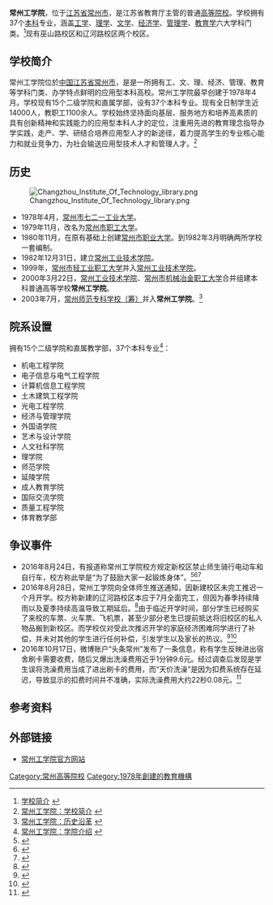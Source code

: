 {{高校
| name = <big>常州工学院</big>
| EnglishName = Changzhou Institute of Technology
| image = 
| logo = 
| motto = 教会 学成
| rector = 李文虎
| type = 公立
| established = 1978年4月
| location = {{CHN}}[[江苏省|江苏省]][[常州市|常州市]]
| Faculty = 1100余名
| students = 14000余名
| staff = 
| campus = 新北区辽河路666号(辽河路校区)<br/>新北区巫山路1号(巫山路校区)
| address = 辽河路666号
| telephone = 0086-519-85210976
| area = 1000亩
| sports = 
| website = http://www.czu.cn/
}}
'''常州工学院'''，位于[[江苏省|江苏省]][[常州市|常州市]]，是江苏省教育厅主管的普通[[高等院校|高等院校]]。学校拥有37个[[本科|本科]]专业，涵盖[[工学|工学]]、[[理学|理学]]、[[文学|文学]]、[[经济学|经济学]]、[[管理学|管理学]]、[[教育学|教育学]]六大学科门类。<ref>[http://www.czu.cn/html/xxgl/xxjj.html 学校简介] {{webarchive|url=https://web.archive.org/web/20120104152016/http://www.czu.cn/html/xxgl/xxjj.html |date=2012-01-04 }}</ref>现有巫山路校区和辽河路校区两个校区。

== 学校简介 ==

常州工学院位於[[中国|中国]][[江苏省|江苏省]][[常州市|常州市]]，是是一所拥有工、文、理、经济、管理、教育等学科门类、办学特点鲜明的应用型本科高校。常州工学院最早创建于1978年4月。学校现有15个二级学院和直属学部，设有37个本科专业。现有全日制学生近14000人，教职工1100余人。学校始终坚持面向基层、服务地方和培养高素质的具有创新精神和实践能力的应用型本科人才的定位，注重用先进的教育理念指导办学实践，走产、学、研结合培养应用型人才的新途径，着力提高学生的专业核心能力和就业竞争力，为社会输送应用型技术人才和管理人才。<ref>[http://www.czu.cn/html/xxgl/xxjj.html 常州工学院：学校简介] {{webarchive|url=https://web.archive.org/web/20120104152016/http://www.czu.cn/html/xxgl/xxjj.html |date=2012-01-04 }}</ref>

== 历史 ==
[[File:Changzhou_Institute_Of_Technology_library.png|thumb]]
*1978年4月，[[常州市七二一工业大学|常州市七二一工业大学]]。
*1979年11月，改名为[[常州市职工大学|常州市职工大学]]。
*1980年11月，在原有基础上创建[[常州市职业大学|常州市职业大学]]。到1982年3月明确两所学校一套编制。
*1982年12月31日，建立[[常州工业技术学院|常州工业技术学院]]。
*1999年，[[常州市轻工业职工大学|常州市轻工业职工大学]]并入[[常州工业技术学院|常州工业技术学院]]。
*2000年3月22日，[[常州工业技术学院|常州工业技术学院]]、[[常州市机械冶金职工大学|常州市机械冶金职工大学]]合并组建本科普通高等学校'''常州工学院'''。
*2003年7月，[[常州师范专科学校（筹）|常州师范专科学校（筹）]]并入'''常州工学院'''。<ref>[http://www.czu.cn/html/xxgl/lsyg.html 常州工学院：历史沿革] {{webarchive|url=https://web.archive.org/web/20120104134703/http://www.czu.cn/html/xxgl/lsyg.html |date=2012-01-04 }}</ref>
== 院系设置 ==
拥有15个二级学院和直属教学部，37个本科专业<ref>[http://www.czu.cn/html/jgsz/jxjg.html 常州工学院：学院介绍] {{webarchive|url=https://web.archive.org/web/20120104144642/http://www.czu.cn/html/jgsz/jxjg.html |date=2012-01-04 }}</ref>：
* 机电工程学院
* 电子信息与电气工程学院
* 计算机信息工程学院
* 土木建筑工程学院
* 光电工程学院
* 经济与管理学院
* 外国语学院
* 艺术与设计学院
* 人文社科学院
* 理学院
* 师范学院
* 延陵学院
* 成人教育学院
* 国际交流学院
* 质量工程学院
* 体育教学部
== 争议事件 ==
* 2016年8月24日，有报道称常州工学院校方规定新校区禁止师生骑行电动车和自行车，校方称此举是“为了鼓励大家一起锻炼身体”。<ref>{{Cite web|url=http://js.people.com.cn/n2/2016/0824/c360298-28888457.html|title=常州工学院一刀切禁师生骑车 懒政管理不可取--人民网江苏视窗--人民网|accessdate=2018-05-11|author=人民网|date=|last=|work=js.people.com.cn|publisher=|archive-date=2018-05-11|archive-url=https://web.archive.org/web/20180511214914/http://js.people.com.cn/n2/2016/0824/c360298-28888457.html}}</ref><ref>{{Cite web|url=http://news.163.com/16/0824/07/BV7HM51400014AED.html|title=常州工学院禁止师生骑车引争议_网易新闻|accessdate=2018-05-11|last=网易|work=news.163.com|archive-url=https://web.archive.org/web/20180511214804/http://news.163.com/16/0824/07/BV7HM51400014AED.html|archive-date=2018-05-11|dead-url=yes}}</ref><ref>{{Cite web|url=http://news.ifeng.com/a/20160824/49832574_0.shtml|title=常州工学院一刀切禁师生骑车 懒政管理不可取|accessdate=2018-05-11|work=news.ifeng.com|archive-date=2019-08-03|archive-url=https://web.archive.org/web/20190803154855/http://news.ifeng.com/a/20160824/49832574_0.shtml}}</ref>
* 2016年8月28日，常州工学院向全体师生推送通知，因新建校区未完工推迟一个月开学。校方称新建的辽河路校区本应于7月全面完工，但因为春季持续降雨以及夏季持续高温导致工期延后。<ref>{{cite news|author1=中国江苏网|title=常工院最近有点火!学校又宣布推迟开学,为何?|url=http://js.xhby.net/system/2016/08/30/029516811.shtml|accessdate=2018-05-11|archive-date=2018-05-11|archive-url=https://web.archive.org/web/20180511150340/http://js.xhby.net/system/2016/08/30/029516811.shtml}}</ref>由于临近开学时间，部分学生已经购买了来校的车票、火车票、飞机票，甚至少部分老生已提前抵达将旧校区的私人物品搬到新校区。而学校仅对受此次推迟开学的家庭经济困难同学进行了补偿，并未对其他的学生进行任何补偿，引发学生以及家长的热议。<ref>{{cite news|author1=新华报业网|title=常州某校被曝校内不能骑车后 再被曝推迟开学引众怒|url=http://jiangsu.sina.com.cn/news/s/2016-08-30/detail-ifxvixer7430461.shtml|accessdate=2018-05-11|archive-date=2018-05-11|archive-url=https://web.archive.org/web/20180511150353/http://jiangsu.sina.com.cn/news/s/2016-08-30/detail-ifxvixer7430461.shtml}}</ref><ref>{{cite news|author1=搜狐网|title=从老校区搬到新校区 学生返校“搬家”得知推迟一个月开学|url=http://www.sohu.com/a/112830158_362044|accessdate=2018-05-11|archive-url=https://web.archive.org/web/20180511145941/http://www.sohu.com/a/112830158_362044|archive-date=2018-05-11|dead-url=yes}}</ref>
* 2016年10月17日，微博账户“头条常州”发布了一条信息，称有学生反映进出宿舍刷卡需要收费，随后又爆出洗澡费用近乎1分钟9.6元。经过调查后发现是学生误将洗澡费用当成了进出刷卡的费用，而“天价洗澡”是因为扣费系统存在延迟，导致显示的扣费时间并不准确，实际洗澡费用大约22秒0.08元。<ref>{{Cite web|url=http://edu.sina.com.cn/l/2016-10-20/doc-ifxwztrs9835597.shtml|title=常州工学院被曝“天价洗澡” 1分钟收9.6元|accessdate=2018-05-11|work=edu.sina.com.cn|archive-date=2019-08-02|archive-url=https://web.archive.org/web/20190802054843/http://edu.sina.com.cn/l/2016-10-20/doc-ifxwztrs9835597.shtml}}</ref>

== 参考资料 ==
{{Reflist}}

== 外部链接 ==
* [http://www.czu.cn/ 常州工学院官方网站] {{Wayback|url=http://www.czu.cn/ |date=20211129223736 }}

{{江苏高等院校|nocat}}
{{normdaten}}{{常州|state=autocollapse}}
[[Category:常州高等院校|Category:常州高等院校]]
[[Category:1978年創建的教育機構|Category:1978年創建的教育機構]]
